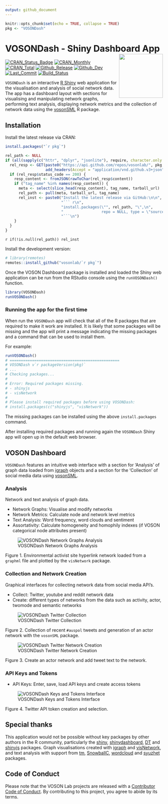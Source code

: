 ```yaml
---
output: github_document
---
```

```r
knitr::opts_chunk$set(echo = TRUE, collapse = TRUE)
pkg <- "VOSONDash"
```
# VOSONDash - Shiny Dashboard App<img src="https://vosonlab.github.io/VOSONDash/images/logo.png" width="140px" align="right" />
[![CRAN_Status_Badge](https://www.r-pkg.org/badges/version/`r pkg`)](https://CRAN.R-project.org/package=`r pkg`)
[![CRAN_Monthly](https://cranlogs.r-pkg.org/badges/`r pkg`)](https://CRAN.R-project.org/package=`r pkg`)
[![CRAN_Total](https://cranlogs.r-pkg.org/badges/grand-total/`r pkg`)](https://CRAN.R-project.org/package=`r pkg`)
[![Github_Release](https://img.shields.io/github/release-pre/vosonlab/`r pkg`.svg?logo=github)](https://github.com/vosonlab/`r pkg`/releases)
[![Github_Dev](https://img.shields.io/static/v1?label=dev&message=v`r packageVersion(pkg)`&logo=github)](https://github.com/vosonlab/`r pkg`)
[![Last_Commit](https://img.shields.io/github/last-commit/vosonlab/`r pkg`.svg?&logo=github)](https://github.com/vosonlab/`r pkg`/commits/master)
[![Build_Status](https://github.com/vosonlab/`r pkg`/workflows/R-CMD-check/badge.svg)](https://github.com/vosonlab/`r pkg`/actions)

`VOSONDash` is an interactive [R Shiny](https://shiny.rstudio.com/) web application for the visualisation and analysis
of social network data. The app has a dashboard layout with sections for visualising and manipulating network graphs,
performing text analysis, displaying network metrics and the collection of network data using the
[vosonSML](https://github.com/vosonlab/vosonSML) R package.

## Installation

Install the latest release via CRAN:
``` r
install.packages("`r pkg`")
```

```r
rel_path <- NULL
if (all(sapply(c("httr", "dplyr", "jsonlite"), require, character.only = TRUE))) {
  rel_resp <- GET(paste0("https://api.github.com/repos/vosonlab/", pkg, "/releases"),
                  add_headers(Accept = "application/vnd.github.v3+json"))
  if (rel_resp$status_code == 200) {
    resp_content <- fromJSON(rawToChar(rel_resp$content))
    if ("tag_name" %in% names(resp_content)) {
      meta <- select(slice_head(resp_content), tag_name, tarball_url)
      rel_path <- pull(meta, tarball_url, tag_name)
      rel_inst <- paste0("Install the latest release via GitHub:\n\n",
                         "``` r\n",
                         "install.packages(\"", rel_path, "\",\n",
                         "                 repo = NULL, type = \"source\")\n",
                         "```\n")
    }
  }
}
```
`r if(!is.null(rel_path)) rel_inst`

Install the development version:
``` r
# library(remotes)
remotes::install_github("vosonlab/`r pkg`")
```

Once the VOSON Dashboard package is installed and loaded the Shiny web application can be run from the RStudio console
using the `runVOSONDash()` function.

```R
library(VOSONDash)
runVOSONDash()
```

### Running the app for the first time

When run the `VOSONDash` app will check that all of the R packages that are required to make it work are installed. It
is likely that some packages will be missing and the app will print a message indicating the missing packages and a
command that can be used to install them.

For example:

```r
runVOSONDash()
# =================================================
# VOSONDash v`r packageVersion(pkg)`
# ...
# Checking packages...
# 
# Error: Required packages missing.
# - shinyjs
# - visNetwork
# 
# Please install required packages before using VOSONDash:
# install.packages(c("shinyjs", "visNetwork"))
```

The missing packages can be installed using the above `install.packages` command.

After installing required packages and running again the `VOSONDash` Shiny app will open up in the default web browser.

## VOSON Dashboard

`VOSONDash` features an intuitive web interface with a section for 'Analysis' of graph data loaded from
[igraph](https://igraph.org/r/) objects and a section for the 'Collection' of social media data using
[vosonSML](https://github.com/vosonlab/vosonSML).

### Analysis

Network and text analysis of graph data.

* Network Graphs: Visualise and modify networks
* Network Metrics: Calculate node and network level metrics
* Text Analysis: Word frequency, word clouds and sentiment
* Assortativity: Calculate homogeneity and homophily indexes (if VOSON categorical node attributes present)

![VOSONDash Network Graphs Analysis](https://vosonlab.github.io/VOSONDash/images/network-graphs-1420x847.jpg)

Figure 1. Environmental activist site hyperlink network loaded from a `graphml` file and plotted by the `visNetwork`
package.

### Collection and Network Creation

Graphical interfaces for collecting network data from social media API's.

* Collect: Twitter, youtube and reddit network data
* Create: different types of networks from the data such as activity, actor, twomode and semantic networks

![VOSONDash Twitter Collection](https://vosonlab.github.io/VOSONDash/images/collection-twitter-1420x980.jpg)

Figure 2. Collection of recent `#auspol` tweets and generation of an actor network with the `vosonSML` package.

![VOSONDash Twitter Network Creation](https://vosonlab.github.io/VOSONDash/images/creation-twitter-1420x848.jpg)

Figure 3. Create an actor network and add tweet text to the network.

### API Keys and Tokens

* API Keys: Enter, save, load API keys and create access tokens

![VOSONDash Keys and Tokens Interface](https://vosonlab.github.io/VOSONDash/images/api-twitter-1420x848.jpg)

Figure 4. Twitter API token creation and selection.

## Special thanks

This application would not be possible without key packages by other authors in the R community, particularly the [shiny](https://github.com/rstudio/shiny), [shinydashboard](https://github.com/rstudio/shinydashboard), [DT](https://github.com/rstudio/DT) and [shinyjs](https://github.com/daattali/shinyjs) packages. Graph visualisations created with [igraph](https://github.com/igraph/rigraph) and [visNetwork](https://github.com/datastorm-open/visNetwork), and text analysis with support from [tm](https://CRAN.R-project.org/package=tm), [SnowballC](https://CRAN.R-project.org/package=SnowballC), [wordcloud](https://CRAN.R-project.org/package=wordcloud) and [syuzhet](https://CRAN.R-project.org/package=syuzhet) packages.

## Code of Conduct
  
Please note that the VOSON Lab projects are released with a [Contributor Code of Conduct](https://contributor-covenant.org/version/2/0/CODE_OF_CONDUCT.html). By contributing to this project, you agree to abide by its terms.
